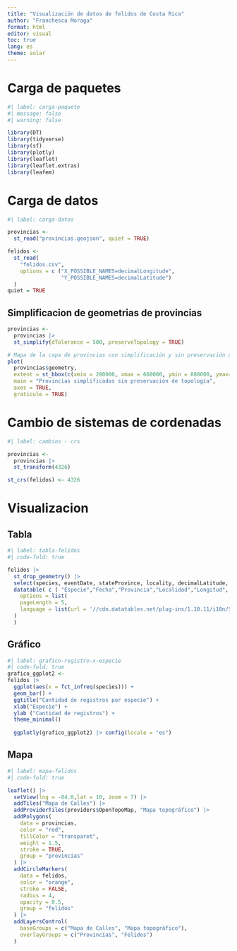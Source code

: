 ---
title: "Visualización de datos de felidos de Costa Rica"
author: "Franchesca Moraga"
format: html
editor: visual
toc: true
lang: es
theme: solar
---

# Carga de paquetes

```{r}
#| label: carga-paquete
#| message: false
#| warning: false 

library(DT)
library(tidyverse)
library(sf)
library(plotly)
library(leaflet)
library(leaflet.extras)
library(leafem)
```

# Carga de datos
```{r}
#| label: carga-datos

provincias <-
  st_read("provincias.geojson", quiet = TRUE)

felidos <-
  st_read(
    "felidos.csv",
    options = c ("X_POSSIBLE_NAMES=decimalLongitude",
                 "Y_POSSIBLE_NAMES=decimalLatitude")
  )
quiet = TRUE 
```

## Simplificacion de geometrias de provincias
```{r}
provincias <-
  provincias |>
  st_simplify(dTolerance = 500, preserveTopology = TRUE)

# Mapa de la capa de provincias con simplificación y sin preservación de topología
plot(
  provincias$geometry,
  extent = st_bbox(c(xmin = 280000, xmax = 660000, ymin = 880000, ymax= 1250000)),  
  main = "Provincias simplificadas sin preservación de topología",
  axes = TRUE,
  graticule = TRUE)
```


# Cambio de sistemas de cordenadas
```{r}
#| label: cambios - crs

provincias <-
  provincias |>
  st_transform(4326)

st_crs(felidos) <- 4326
```

# Visualizacion

## Tabla

```{r}
#| label: tabla-felidos
#| code-fold: true

felidos |>
  st_drop_geometry() |>
  select(species, eventDate, stateProvince, locality, decimalLatitude, decimalLongitude) |>
  datatable( c ( "Especie","Fecha","Provincia","Localidad","Longitud", " Latitud"), 
    options = list(
    pageLength = 5,
    language = list(url = '//cdn.datatables.net/plug-ins/1.10.11/i18n/Spanish.json')
  )
  )
```

## Gráfico

```{r}
#| label: grafico-registro-x-especie
#| code-fold: true
grafico_ggplot2 <-
felidos |>
  ggplot(aes(x = fct_infreq(species))) +
  geom_bar() +
  ggtitle("Cantidad de registros por especie") +
  xlab("Especie") +
  ylab ("Cantidad de registros") + 
  theme_minimal()
  
  ggplotly(grafico_ggplot2) |> config(locale = "es")
```

## Mapa

```{r}
#| label: mapa-felidos
#| code-fold: true

leaflet() |>
  setView(lng = -84.0,lat = 10, zoom = 7) |>
  addTiles("Mapa de Calles") |>
  addProviderTiles(providers$OpenTopoMap, "Mapa topográfico") |>
  addPolygons(
    data = provincias,
    color = "red",
    fillColor = "transparet",
    weight = 1.5,
    stroke = TRUE,
    group = "provincias"
  ) |>
  addCircleMarkers(
    data = felidos,
    color = "orange",
    stroke = FALSE,
    radius = 4,
    opacity = 0.5,
    group = "felidos"
  ) |>
  addLayersControl(
    baseGroups = c("Mapa de Calles", "Mapa topográfico"),
    overlayGroups = c("Provincias", "Felidos")
  )
```

